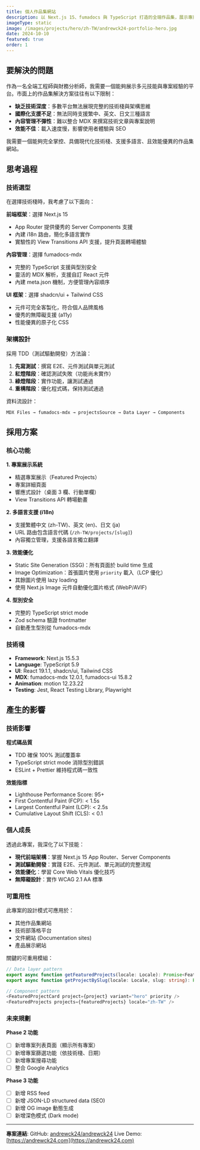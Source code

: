 ```yaml
---
title: 個人作品集網站
description: 以 Next.js 15、fumadocs 與 TypeScript 打造的全端作品集，展示專案、技能與職涯歷程
imageType: static
image: /images/projects/hero/zh-TW/andrewck24-portfolio-hero.jpg
date: 2024-10-10
featured: true
order: 1
---
```


## 要解決的問題

作為一名全端工程師與財務分析師，我需要一個能夠展示多元技能與專案經驗的平台。市面上的作品集解決方案往往有以下限制：

- **缺乏技術深度**：多數平台無法展現完整的技術棧與架構思維
- **國際化支援不足**：無法同時支援繁中、英文、日文三種語言
- **內容管理不彈性**：難以整合 MDX 來撰寫技術文章與專案說明
- **效能不佳**：載入速度慢，影響使用者體驗與 SEO

我需要一個能夠完全掌控、具備現代化技術棧、支援多語言、且效能優異的作品集網站。

## 思考過程

### 技術選型

在選擇技術棧時，我考慮了以下面向：

**前端框架**：選擇 Next.js 15

- App Router 提供優秀的 Server Components 支援
- 內建 i18n 路由，簡化多語言實作
- 實驗性的 View Transitions API 支援，提升頁面轉場體驗

**內容管理**：選擇 fumadocs-mdx

- 完整的 TypeScript 支援與型別安全
- 靈活的 MDX 解析，支援自訂 React 元件
- 內建 meta.json 機制，方便管理內容順序

**UI 框架**：選擇 shadcn/ui + Tailwind CSS

- 元件可完全客製化，符合個人品牌風格
- 優秀的無障礙支援 (a11y)
- 性能優異的原子化 CSS

### 架構設計

採用 TDD（測試驅動開發）方法論：

1. **先寫測試**：撰寫 E2E、元件測試與單元測試
2. **紅燈階段**：確認測試失敗（功能尚未實作）
3. **綠燈階段**：實作功能，讓測試通過
4. **重構階段**：優化程式碼，保持測試通過

資料流設計：

```
MDX Files → fumadocs-mdx → projectsSource → Data Layer → Components
```

## 採用方案

### 核心功能

**1. 專案展示系統**

- 精選專案展示（Featured Projects）
- 專案詳細頁面
- 響應式設計（桌面 3 欄、行動單欄）
- View Transitions API 轉場動畫

**2. 多語言支援 (i18n)**

- 支援繁體中文 (zh-TW)、英文 (en)、日文 (ja)
- URL 路由包含語言代碼 (`/zh-TW/projects/[slug]`)
- 內容獨立管理，支援各語言獨立翻譯

**3. 效能優化**

- Static Site Generation (SSG)：所有頁面於 build time 生成
- Image Optimization：首張圖片使用 `priority` 載入（LCP 優化）
- 其餘圖片使用 lazy loading
- 使用 Next.js Image 元件自動優化圖片格式 (WebP/AVIF)

**4. 型別安全**

- 完整的 TypeScript strict mode
- Zod schema 驗證 frontmatter
- 自動產生型別從 fumadocs-mdx

### 技術棧

- **Framework**: Next.js 15.5.3
- **Language**: TypeScript 5.9
- **UI**: React 19.1.1, shadcn/ui, Tailwind CSS
- **MDX**: fumadocs-mdx 12.0.1, fumadocs-ui 15.8.2
- **Animation**: motion 12.23.22
- **Testing**: Jest, React Testing Library, Playwright

## 產生的影響

### 技術影響

**程式碼品質**

- TDD 確保 100% 測試覆蓋率
- TypeScript strict mode 消除型別錯誤
- ESLint + Prettier 維持程式碼一致性

**效能指標**

- Lighthouse Performance Score: 95+
- First Contentful Paint (FCP): < 1.5s
- Largest Contentful Paint (LCP): < 2.5s
- Cumulative Layout Shift (CLS): < 0.1

### 個人成長

透過此專案，我深化了以下技能：

- **現代前端架構**：掌握 Next.js 15 App Router、Server Components
- **測試驅動開發**：實踐 E2E、元件測試、單元測試的完整流程
- **效能優化**：學習 Core Web Vitals 優化技巧
- **無障礙設計**：實作 WCAG 2.1 AA 標準

### 可重用性

此專案的設計模式可應用於：

- 其他作品集網站
- 技術部落格平台
- 文件網站 (Documentation sites)
- 產品展示網站

關鍵的可重用模組：

```typescript
// Data layer pattern
export async function getFeaturedProjects(locale: Locale): Promise<FeaturedProject[]>
export async function getProjectBySlug(locale: Locale, slug: string): Promise<ProjectPageData | null>

// Component pattern
<FeaturedProjectCard project={project} variant="hero" priority />
<FeaturedProjects projects={featuredProjects} locale="zh-TW" />
```

### 未來規劃

**Phase 2 功能**

- [ ] 新增專案列表頁面（顯示所有專案）
- [ ] 新增專案篩選功能（依技術棧、日期）
- [ ] 新增專案搜尋功能
- [ ] 整合 Google Analytics

**Phase 3 功能**

- [ ] 新增 RSS feed
- [ ] 新增 JSON-LD structured data (SEO)
- [ ] 新增 OG image 動態生成
- [ ] 新增深色模式 (Dark mode)

---

**專案連結**:
GitHub: [andrewck24/andrewck24](https://github.com/andrewck24/andrewck24)
Live Demo: [https://andrewck24.com](https://andrewck24.com)
